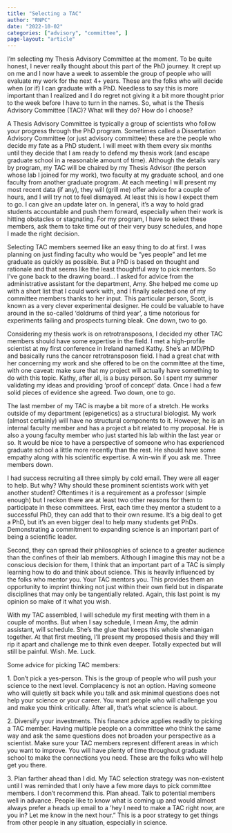 ```yaml
---
title: "Selecting a TAC"
author: "RNPC"
date: "2022-10-02"
categories: ["advisory", "committee", ]
page-layout: "article"
---
```


I'm selecting my Thesis Advisory Committee at the moment. To be quite honest, I
never really thought about this part of the PhD journey. It crept up on me and I
now have a week to assemble the group of people who will evaluate my work for
the next 4+ years. These are the folks who will decide when (or if) I can
graduate with a PhD. Needless to say this is more important than I realized and
I do regret not giving it a bit more thought prior to the week before I have to
turn in the names. So, what is the Thesis Advisory Committee (TAC)? What will
they do? How do I choose?

A Thesis Advisory Committee is typically a group of scientists who follow your
progress through the PhD program. Sometimes called a Dissertation Advisory
Committee (or just advisory committee) these are the people who decide my fate
as a PhD student. I will meet with them every six months until they decide that
I am ready to defend my thesis work (and escape graduate school in a reasonable
amount of time). Although the details vary by program, my TAC will be chaired by
my Thesis Advisor (the person whose lab I joined for my work), two faculty at my
graduate school, and one faculty from another graduate program. At each meeting
I will present my most recent data (if any), they will (grill me) offer advice
for a couple of hours, and I will try not to feel dismayed. At least this is how
I expect them to go. I can give an update later on. In general, it's a way to
hold grad students accountable and push them forward, especially when their work
is hitting obstacles or stagnating. For my program, I have to select these
members, ask them to take time out of their very busy schedules, and hope I made
the right decision.

Selecting TAC members seemed like an easy thing to do at first. I was planning
on just finding faculty who would be "yes people" and let me graduate as quickly
as possible. But a PhD is based on thought and rationale and that seems like the
least thoughtful way to pick mentors. So I've gone back to the drawing board...
I asked for advice from the administrative assistant for the department, Amy.
She helped me come up with a short list that I could work with, and I finally
selected one of my committee members thanks to her input. This particular
person, Scott, is known as a very clever experimental designer. He could be
valuable to have around in the so-called 'doldrums of third year', a time
notorious for experiments failing and prospects turning bleak. One down, two to
go.

Considering my thesis work is on retrotransposons, I decided my other TAC
members should have some expertise in the field. I met a high-profile scientist
at my first conference in Ireland named Kathy. She's an MD/PhD and basically
runs the cancer retrotransposon field. I had a great chat with her concerning my
work and she offered to be on the committee at the time, with one caveat: make
sure that my project will actually have something to do with this topic. Kathy,
after all, is a busy person. So I spent my summer validating my ideas and
providing 'proof of concept' data. Once I had a few solid pieces of evidence she
agreed. Two down, one to go.

The last member of my TAC is maybe a bit more of a stretch. He works outside of
my department (epigenetics) as a structural biologist. My work (almost
certainly) will have no structural components to it. However, he is an internal
faculty member and has a project a bit related to my proposal. He is also a
young faculty member who just started his lab within the last year or so. It
would be nice to have a perspective of someone who has experienced graduate
school a little more recently than the rest. He should have some empathy along
with his scientific expertise. A win-win if you ask me. Three members down.

I had success recruiting all three simply by cold email. They were all eager to
help. But why? Why should these prominent scientists work with yet another
student? Oftentimes it is a requirement as a professor (simple enough) but I
reckon there are at least two other reasons for them to participate in these
committees. First, each time they mentor a student to a successful PhD, they can
add that to their own resume. It's a big deal to get a PhD, but it's an even
bigger deal to help many students get PhDs. Demonstrating a commitment to
expanding science is an important part of being a scientific leader.

Second, they can spread their philosophies of science to a greater audience than
the confines of their lab members. Although I imagine this may not be a
conscious decision for them, I think that an important part of a TAC is simply
learning how to do and think about science. This is heavily influenced by the
folks who mentor you. Your TAC mentors you. This provides them an opportunity to
imprint thinking not just within their own field but in disparate disciplines
that may only be tangentially related. Again, this last point is my opinion so
make of it what you wish.

With my TAC assembled, I will schedule my first meeting with them in a couple of
months. But when I say schedule, I mean Amy, the admin assistant, will schedule.
She's the glue that keeps this whole shenanigan together. At that first meeting,
I'll present my proposed thesis and they will rip it apart and challenge me to
think even deeper. Totally expected but will still be painful. Wish. Me. Luck.

Some advice for picking TAC members:

1\. Don't pick a yes-person. This is the group of people who will push your
science to the next level. Complacency is not an option. Having someone who will
quietly sit back while you talk and ask minimal questions does not help your
science or your career. You want people who will challenge you and make you
think critically. After all, that's what science is about.

2\. Diversify your investments. This finance advice applies readily to picking a
TAC member. Having multiple people on a committee who think the same way and ask
the same questions does not broaden your perspective as a scientist. Make sure
your TAC members represent different areas in which you want to improve. You
will have plenty of time throughout graduate school to make the connections you
need. These are the folks who will help get you there.

3\. Plan farther ahead than I did. My TAC selection strategy was non-existent
until I was reminded that I only have a few more days to pick committee members.
I don't recommend this. Plan ahead. Talk to potential members well in advance.
People like to know what is coming up and would almost always prefer a heads up
email to a 'hey I need to make a TAC right now, are you in? Let me know in the
next hour." This is a poor strategy to get things from other people in any
situation, especially in science.

